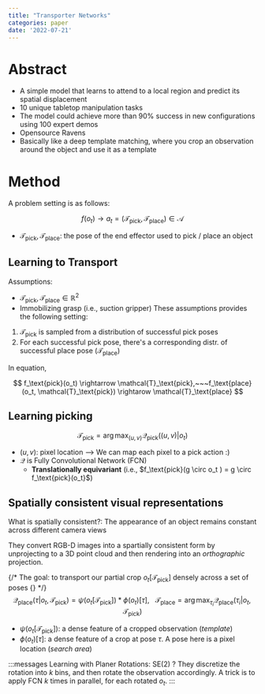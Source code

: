 ```yaml
---
title: "Transporter Networks"
categories: paper
date: '2022-07-21'
---
```


# Abstract
- A simple model that learns to attend to a local region and predict its spatial displacement
- 10 unique tabletop manipulation tasks
- The model could achieve more than 90% success in new configurations using 100 expert demos
- Opensource Ravens
- Basically like a deep template matching, where you crop an observation around the object and use it as a template

# Method
A problem setting is as follows:

$$
f(o_t) \rightarrow a_t = (\mathcal{T}_\text{pick}, \mathcal{T}_\text{place}) \in \mathcal{A}
$$
- $\mathcal{T}_\text{pick}, \mathcal{T}_\text{place}$: the pose of the end effector used to pick / place an object

## Learning to Transport
Assumptions:
- $\mathcal{T}_\text{pick}, \mathcal{T}_\text{place} \in \mathbb{R}^2$
- Immobilizing grasp (i.e., suction gripper)
These assumptions provides the following setting:
1. $\mathcal{T}_\textrm{pick}$ is sampled from a distribution of successful pick poses
2. For each successful pick pose, there's a corresponding distr. of successful place pose ($\mathcal{T}_\text{place}$)

In equation,

$$
f_\text{pick}(o_t) \rightarrow \mathcal{T}_\text{pick},~~~f_\text{place}(o_t, \mathcal{T}_\text{pick}) \rightarow \mathcal{T}_\text{place}
$$

## Learning picking

$$
\mathcal{T}_\text{pick} = \arg \max_{(u, v)} \mathcal{Q}_\text{pick}((u, v)| o_t)
$$
- $(u, v)$: pixel location --> We can map each pixel to a pick action :)
- $\mathcal{Q}$ is Fully Convolutional Network (FCN)
  - **Translationally equivariant** (i.e., $f_\text{pick}(g \circ o_t ) = g \circ f_\text{pick}(o_t}$)

## Spatially consistent visual representations
What is spatially consistent?: The appearance of an object remains constant across different camera views

They convert RGB-D images into a spartially consistent form by unprojecting to a 3D point cloud and then rendering into an *orthographic* projection.


{/* The goal: to transport our partial crop $o_t[\mathcal{T}_\text{pick}]$ densely across a set of poses {} */}
$$
\mathcal{Q}_\text{place}(\tau| o_t, \mathcal{T}_\text{pick}) = \psi(o_t [\mathcal{T}_\text{pick}]) * \phi(o_t)[\tau],~~~\mathcal{T}_\text{place} = \arg \max_{{\tau}_i} \mathcal{Q}_\text{place}(\tau_i | o_t, \mathcal{T}_\text{pick})
$$

- $\psi(o_t[\mathcal{T}_\text{pick}])$: a dense feature of a cropped observation (*template*)
- $\phi(o_t)[\tau]$: a dense feature of a crop at pose $\tau$. A pose here is a pixel location (*search area*)

:::messages
Learning with Planer Rotations: SE(2) ?
They discretize the rotation into $k$ bins, and then rotate the observation accordingly.
A trick is to apply FCN $k$ times in parallel, for each rotated $o_t$.
:::